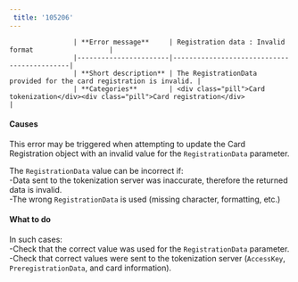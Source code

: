 ```yaml
---  
 title: '105206'  
---  
```



                    | **Error message**     | Registration data : Invalid format                   |
                    |-----------------------|--------------------------------------------|
                    | **Short description** | The RegistrationData provided for the card registration is invalid. |
                    | **Categories**        | <div class="pill">Card tokenization</div><div class="pill">Card registration</div>                         |
                  

#### Causes  

This error may be triggered when attempting to update the Card Registration object with an invalid value for the `RegistrationData` parameter.  

The `RegistrationData` value can be incorrect if:  
-Data sent to the tokenization server was inaccurate, therefore the returned data is invalid.  
-The wrong `RegistrationData` is used (missing character, formatting, etc.)  

#### What to do  

In such cases:  
-Check that the correct value was used for the `RegistrationData` parameter.  
-Check that correct values were sent to the tokenization server (`AccessKey`, `PreregistrationData`, and card information).